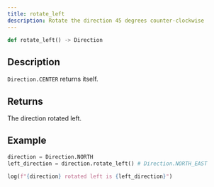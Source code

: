 ```yaml
---
title: rotate_left
description: Rotate the direction 45 degrees counter-clockwise
---
```


```py
def rotate_left() -> Direction
```

## Description

`Direction.CENTER` returns itself.

## Returns

The direction rotated left.

## Example

```py
direction = Direction.NORTH
left_direction = direction.rotate_left() # Direction.NORTH_EAST

log(f"{direction} rotated left is {left_direction}")
```
